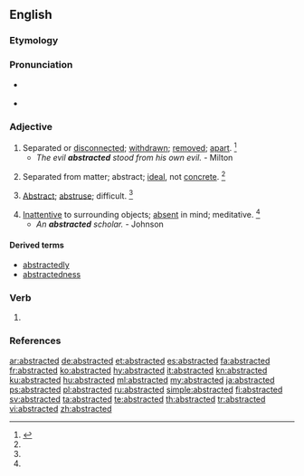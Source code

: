 ==English==

===Etymology===
{{suffix|abstract|ed|lang=en}}

===Pronunciation===
* {{a|RP}} {{IPA|/əb.ˈstræk.tɪd/|lang=en}}
* {{a|US}} {{IPA|/əb.ˈstræk.tɪd/|/æb.ˈstræk.tɪd/|lang=en}}

===Adjective===
{{en-adj}}

# Separated or [[disconnected]]; [[withdrawn]]; [[remove]]d; [[apart]]. {{defdate|First attested in the mid 16<sup>th</sup> century.}}<ref name=SOED>{{R:SOED5|page=10}}</ref>
#* ''The evil '''abstracted''' stood from his own evil.'' - Milton
# {{context|now|rare|lang=en}} Separated from matter; abstract; [[ideal]], not [[concrete]]. {{defdate|First attested in the early 17<sup>th</sup> century.}}<ref name=SOED/>
# {{context|now|rare|lang=en}} [[abstract|Abstract]]; [[abstruse]]; difficult. {{defdate|First attested in the early 17<sup>th</sup> century.}}<ref name=SOED/>
# [[inattentive|Inattentive]] to surrounding objects; [[absent]] in mind; meditative. {{defdate|First attested in the early 17<sup>th</sup> century.}}<ref name=SOED/>
#* ''An '''abstracted''' scholar.'' - Johnson

====Derived terms====
* [[abstractedly]]
* [[abstractedness]]

===Verb===
{{head|en|verb form}}

# {{en-past of|abstract}}

===References===
<references/>

[[ar:abstracted]]
[[de:abstracted]]
[[et:abstracted]]
[[es:abstracted]]
[[fa:abstracted]]
[[fr:abstracted]]
[[ko:abstracted]]
[[hy:abstracted]]
[[it:abstracted]]
[[kn:abstracted]]
[[ku:abstracted]]
[[hu:abstracted]]
[[ml:abstracted]]
[[my:abstracted]]
[[ja:abstracted]]
[[ps:abstracted]]
[[pl:abstracted]]
[[ru:abstracted]]
[[simple:abstracted]]
[[fi:abstracted]]
[[sv:abstracted]]
[[ta:abstracted]]
[[te:abstracted]]
[[th:abstracted]]
[[tr:abstracted]]
[[vi:abstracted]]
[[zh:abstracted]]
